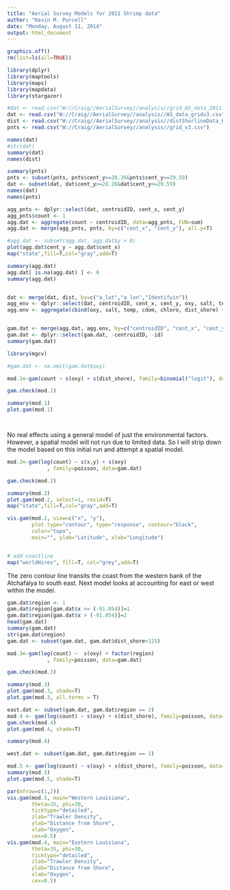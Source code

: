 ```yaml
---
title: "Aerial Survey Models for 2011 Shrimp data"
author: "Kevin M. Purcell"
date: "Monday, August 11, 2014"
output: html_document
---
```



```r
graphics.off()
rm(list=ls(all=TRUE))

library(dplyr)
library(maptools)
library(maps)
library(mapdata)
library(stargazer)

```


```r
#dat <- read.csv("W://Craig//AerialSurvey//analysis//grid_AS_data_2011.csv")
dat <- read.csv("W://Craig//AerialSurvey//analysis//AS_data_gridv3.csv")
dist <- read.csv("W://Craig//AerialSurvey//analysis//distShorlineData_KC.csv")
pnts <- read.csv("W://Craig//AerialSurvey//analysis//grid_v3.csv")

names(dat)
#str(dat)
summary(dat)
names(dist)

summary(pnts)
pnts <- subset(pnts, pnts$cent_y>=28.26&pnts$cent_y<=29.59)
dat <- subset(dat, dat$cent_y>=28.26&dat$cent_y<=29.59)
names(dat)
names(pnts)

```



```r
agg_pnts <- dplyr::select(dat, centroidID, cent_x, cent_y)
agg_pnts$count <- 1
agg.dat <- aggregate(count ~ centroidID, data=agg_pnts, FUN=sum)
agg.dat <- merge(agg_pnts, pnts, by=c("cent_x", "cent_y"), all.y=T)

#agg.dat <- subset(agg.dat, agg.dat$y > 0)
plot(agg.dat$cent_y ~ agg.dat$cent_x)
map("state",fill=T,col="gray",add=T)

summary(agg.dat)
agg.dat[ is.na(agg.dat) ] <- 0 
summary(agg.dat)


dat <- merge(dat, dist, by=c("a_lat","a_lon","Identifyin"))
agg_env <- dplyr::select(dat, centroidID, cent_x, cent_y, oxy, salt, temp, cdom, chloro, dist_shore)
agg.env <- aggregate(cbind(oxy, salt, temp, cdom, chloro, dist_shore) ~ centroidID + cent_x + cent_y, data=agg_env, FUN=mean)


gam.dat <- merge(agg.dat, agg.env, by=c("centroidID", "cent_x", "cent_y"), all.x=T)
gam.dat <- dplyr::select(gam.dat, -centroidID, -id)
summary(gam.dat)


```

```r
library(mgcv)

#gam.dat <- na.omit(gam.dat$oxy)

mod.1<-gam(count ~ s(oxy) + s(dist_shore), family=binomial("logit"), data=gam.dat)

gam.check(mod.1)

summary(mod.1)
plot.gam(mod.1)




```

No real effects using a general model of just the environmental factors.  However, a spatial model will not run due to limited data.  So I will strip down the model based on this initial run and attempt a spatial model. 


```r

mod.2<-gam(log(count) ~ s(x,y) + s(oxy)
             , family=poisson, data=gam.dat)

gam.check(mod.2)

summary(mod.2)
plot.gam(mod.2, select=1, resid=T)
map("state",fill=T,col="gray",add=T)

vis.gam(mod.2, view=c("x", "y"), 
        plot.type="contour", type="response", contour="black",
        color="topo",
        main="", ylab="Latitude", xlab="Longitude")


# add coastline
map("worldHires", fill=T, col="grey",add=T)
```

The zero contour line transits the coast from the western bank of the Atchafalya to south east.  Next model looks at accounting for east or west within the model.


```r

gam.dat$region <- 1
gam.dat$region[gam.dat$x <= (-91.054)]=1
gam.dat$region[gam.dat$x > (-91.054)]=2
head(gam.dat)
summary(gam.dat)
str(gam.dat$region)
gam.dat <- subset(gam.dat, gam.dat$dist_shore<125)

mod.3<-gam(log(count) ~  s(oxy) + factor(region)
             , family=poisson, data=gam.dat)

gam.check(mod.3)

summary(mod.3)
plot.gam(mod.3, shade=T)
plot.gam(mod.3, all.terms = T)
```


```r

east.dat <- subset(gam.dat, gam.dat$region == 2)
mod.4 <- gam(log(count) ~ s(oxy) + s(dist_shore), family=poisson, data=east.dat)
gam.check(mod.4)
plot.gam(mod.4, shade=T)

summary(mod.4)

west.dat <- subset(gam.dat, gam.dat$region == 1)

mod.5 <- gam(log(count) ~ s(oxy) + s(dist_shore), family=poisson, data=west.dat)
summary(mod.5)
plot.gam(mod.5, shade=T)

```


```r
par(mfrow=c(1,2))
vis.gam(mod.5, main="Western Louisiana", 
        theta=35, phi=30,
        ticktype="detailed",
        zlab="Trawler Density",
        ylab="Distance from Shore",
        xlab="Oxygen",
        cex=0.5)
vis.gam(mod.4, main="Eastern Louisiana", 
        theta=35, phi=30,
        ticktype="detailed",
        zlab="Trawler Density",
        ylab="Distance from Shore",
        xlab="Oxygen",
        cex=0.5)


```


